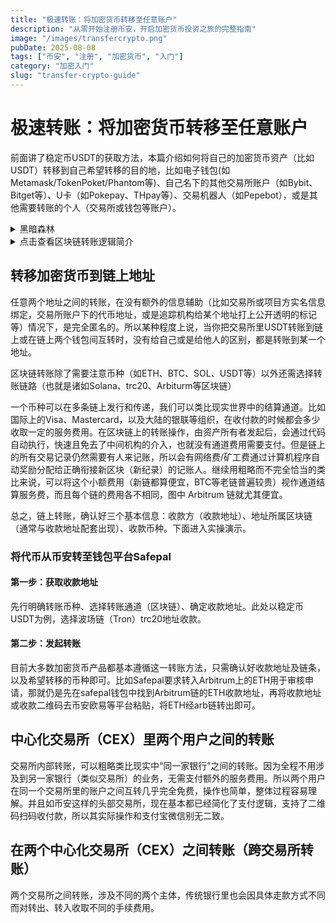 ```yaml
---
title: "极速转账：将加密货币转移至任意账户"
description: "从零开始注册币安，开启加密货币投资之旅的完整指南"
image: "/images/transfercrypto.png"
pubDate: 2025-08-08
tags: ["币安", "注册", "加密货币", "入门"]
category: "加密入门"
slug: "transfer-crypto-guide"
---
```



# 极速转账：将加密货币转移至任意账户

前面讲了稳定币USDT的获取方法，本篇介绍如何将自己的加密货币资产（比如USDT）转移到自己希望转移的目的地，比如电子钱包(如Metamask/TokenPoket/Phantom等)、自己名下的其他交易所账户（如Bybit、Bitget等）、U卡（如Pokepay、THpay等）、交易机器人（如Pepebot），或是其他需要转账的个人（交易所或钱包等账户）。


<details>
<summary>黑暗森林</summary>

<p>
加密货币世界遵循绝对的丛林法则，其信任建立在公开透明的计算机代码和相关机制之上，除此之外，没有任何人值得完全信任，没有任何你自己看不懂的代码和机制值得完全信任。
 
  加密货币的产生根植于网络极客对中心化主体的对抗，其目的与主张是在抵制中心化机构的同时塑造分布式的记账办法，在尽可能保持匿名的情况下，为交易提供资产确权的信用手段。

  区块链技术创始于中本聪和比特币，但由此发展而来的后续整个产业链里已经衍生了庞杂的技术体系和机制设计，任何轻举妄动和以不了解代码为基础的轻易信任都将有巨大可能遭致血本无归甚至额外负债。

  总之，在这个世界里，任何一次点击，任意一个链接交互，任意一个字符的泄露，都将可能让你的资产蒙受损失。在做出任意行为之前（哪怕是“放着不动”这个行为本身也并非绝对安全），请反复三思、查阅、询问、请教，或用你最熟悉的方式获取你最信得过的信息。

[延伸阅读：AI看法](https://gemini.google.com/share/8865f44e65c0)
</p>

</details>


<details>
<summary>点击查看区块链转账逻辑简介</summary>

<p>
在区块链世界里，至少在表面上看，是没有用户这个概念的，构成区块链转账支付方和收款方的不过是由代码计算出的一串英文字母与数字组合（字符串），也就是地址。对于不了解的朋友来说，我们可以粗略且恰当性有限地把“地址”理解为账户号码，当你没有账户号码对应的身份信息时，你并不知道这个账户号码代表的是谁。你不知道转账的两个账号是一个人的两个户头搬来搬去，还是是两个陌生人之间的操作。无论是支付方还是收款方，看起来都像是两段乱码。在传统金融世界中，银行等机构将每一个账户号码与某个个人的身份信息强制关联绑定。这样就可以让更多人明确交易双方究竟是谁。

但在纯粹的区块链上，除了交易所等中心化机构为了满足法律要求会将用户实名信息绑定外，还有大量地址没有身份信息。所以一个地址如果不属于被交易所或其他机构绑定过实名信息的用户，你需要额外的信息补充辅助你的判断，比如这个地址账号是由另一个懂得使用加密货币的朋友持有且你们商量好转账方式后他发过来的。或是你自己生成了一个地址且没有泄露，由你独自享有其全部访问控制权。

这就代表，当你从自己实际控制的加密货币地址（账户，比如中心化交易所里的某代币地址）转出任何代币到任何你不知道的地址，都将大概率造成资产损失，除非这个地址是你自己生成的且没有泄露，你知道如何正确的使用它们。或者某个地址你知道他是你准备转账或支付的对象。
</p>

</details>


## 转移加密货币到链上地址 



任意两个地址之间的转账，在没有额外的信息辅助（比如交易所或项目方实名信息绑定，交易所账户下的代币地址，或是追踪机构给某个地址打上公开透明的标记等）情况下，是完全匿名的。所以某种程度上说，当你把交易所里USDT转账到链上或在链上两个钱包间互转时，没有给自己或是给他人的区别，都是转账到某一个地址。

区块链转账除了需要注意币种（如ETH、BTC、SOL、USDT等）以外还需选择转账链路（也就是诸如Solana、trc20、Arbiturm等区块链）



一个币种可以在多条链上发行和传递，我们可以类比现实世界中的结算通道。比如国际上的Visa、Mastercard，以及大陆的银联等组织，在收付款的时候都会多少收取一定的服务费用。在区块链上的转账操作，由资产所有者发起后，会通过代码自动执行，快速且免去了中间机构的介入，也就没有通道费用需要支付。但是链上的所有交易记录仍然需要有人来记账，所以会有网络费/矿工费通过计算机程序自动奖励分配给正确衔接新区块（新纪录）的记账人。继续用粗略而不完全恰当的类比来说，可以将这个小额费用（新链都算便宜，BTC等老链普遍较贵）视作通道结算服务费，而且每个链的费用各不相同，图中 Arbitrum 链就尤其便宜。



<ImageOptimizer 
  src="/images/posts/transfercoin.png"
  alt="币安注册界面3"
  type="phone"
  size="lg"
  align="right"
  shadow="none"
  caption="交易所或钱包的账户下会有许多币种和不同的地址，地址会对应相应的区块链"
/>

总之，链上转账，确认好三个基本信息：收款方（收款地址）、地址所属区块链（通常与收款地址配套出现）、收款币种。下面进入实操演示。

### 将代币从币安转至钱包平台Safepal    

<ImageOptimizer 
  src="/images/posts/bnsfp.png"
  alt="币安注册界面3"
  type="phone"
  size="lg"
  align="right"
  shadow="none"
/>

#### 第一步：获取收款地址

先行明确转账币种、选择转账通道（区块链）、确定收款地址。此处以稳定币USDT为例，选择波场链（Tron）trc20地址收款。

<ImageOptimizer 
  src="/images/posts/zhuanz01.png"
  alt="币安注册界面3"
  type="phone"
  size="md"
  align="right"
  shadow="none"
  caption="1.打开safepal APP，来到钱包页面—Coin选项卡内"
/>

<ImageOptimizer 
  src="/images/posts/zhuanz02.png"
  alt="币安注册界面3"
  type="phone"
  size="md"
  align="right"
  shadow="none"
  caption="2.在coin选项卡下拉找到并点击USDT（trc20）"
/>

<ImageOptimizer 
  src="/images/posts/zhuanz04.png"
  alt="币安注册界面3"
  type="phone"
  size="md"
  align="right"
  shadow="none"
  caption="3.选择用TRC20波场链转帐，Safepal钱包给出了收款二维码和地址，可在交易所扫码或将收款地址复制粘贴到交易所转账即可。"
/>

#### 第二步：发起转账

<ImageOptimizer 
  src="/images/posts/zhuanz05.png"
  alt="币安注册界面3"
  type="phone"
  size="md"
  align="right"
  shadow="none"
  caption="1.打开币安，点击并来到资产页面点击转账"
/>

<ImageOptimizer 
  src="/images/posts/zhuanz06.png"
  alt="币安注册界面3"
  type="phone"
  size="md"
  align="right"
  shadow="none"
  caption="2.跳出提现方式选择，点击链上提现"
/>

<ImageOptimizer 
  src="/images/posts/zhuanz07.png"
  alt="币安注册界面3"
  type="phone"
  size="md"
  align="right"
  shadow="none"
  caption="3.选择转出币种USDT，确认余额大于10、确认余额大于欲转出的金额"
/>

<ImageOptimizer 
  src="/images/posts/zhuanz08.png"
  alt="币安注册界面3"
  type="phone"
  size="md"
  align="right"
  shadow="none"
  caption="4.将前面获取的safepal收款地址（trc 20-USDT）粘贴到顶部地址栏并点击选择主网"
/>

<ImageOptimizer 
  src="/images/posts/zhuanz09.png"
  alt="币安注册界面3"
  type="phone"
  size="md"
  align="right"
  shadow="none"
  caption="5.网络选择中选择和Safepal一致的区块链，此处是TRC20"
/>

<ImageOptimizer 
  src="/images/posts/zhuanz11.png"
  alt="币安注册界面3"
  type="phone"
  size="md"
  align="right"
  shadow="none"
  caption="也可在地址粘贴出点击右侧的小方块图标来扫描二维码转账"
/>

目前大多数加密货币产品都基本遵循这一转账方法，只需确认好收款地址及链条，以及希望转移的币种即可。比如Safepal要求转入Arbitrum上的ETH用于审核申请，那就仍是先在safepal钱包中找到Arbitrum链的ETH收款地址，再将收款地址或收款二维码去币安欧易等平台粘贴，将ETH经arb链转出即可。

## 中心化交易所（CEX）里两个用户之间的转账

交易所内部转账，可以粗略类比现实中“同一家银行”之间的转账。因为全程不用涉及到另一家银行（类似交易所）的业务，无需支付额外的服务费用。所以两个用户在同一个交易所里的账户之间互转几乎完全免费，操作也简单，整体过程容易理解。并且如币安这样的头部交易所，现在基本都已经简化了支付逻辑，支持了二维码扫码收付款，所以其实际操作和支付宝微信别无二致。



## 在两个中心化交易所（CEX）之间转账（跨交易所转账）

两个交易所之间转账，涉及不同的两个主体，传统银行里也会因具体走款方式不同而对转出、转入收取不同的手续费用。





